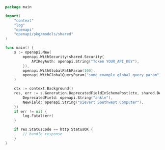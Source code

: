 ```go showLineNumbers copy filename="Deprecated Field In Schema Post usage example"
package main

import(
	"context"
	"log"
	"openapi"
	"openapi/pkg/models/shared"
)

func main() {
    s := openapi.New(
        openapi.WithSecurity(shared.Security{
            APIKeyAuth: openapi.String("Token YOUR_API_KEY"),
        }),
        openapi.WithGlobalPathParam(100),
        openapi.WithGlobalQueryParam("some example global query param"),
    )

    ctx := context.Background()
    res, err := s.Generation.DeprecatedFieldInSchemaPost(ctx, shared.DeprecatedFieldInObject{
        DeprecatedField: openapi.String("ankle"),
        NewField: openapi.String("sievert Southwest Computer"),
    })
    if err != nil {
        log.Fatal(err)
    }

    if res.StatusCode == http.StatusOK {
        // handle response
    }
}
```
